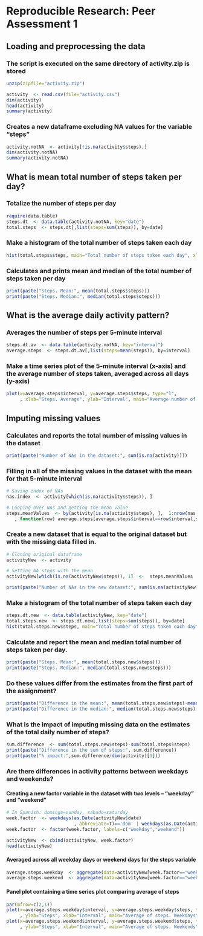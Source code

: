 # Reproducible Research: Peer Assessment 1

## Loading and preprocessing the data
### The script is executed on the same directory of activity.zip is stored
```r
unzip(zipfile="activity.zip")

activity  <- read.csv(file="activity.csv")
dim(activity)
head(activity)
summary(activity)
```

### Creates a new dataframe excluding NA values for the variable "steps"
```r
activity.notNA  <- activity[!is.na(activity$steps),]
dim(activity.notNA)
summary(activity.notNA)
```

## What is mean total number of steps taken per day?
### Totalize the number of steps per day
```r
require(data.table)
steps.dt  <- data.table(activity.notNA, key="date")
total.steps  <- steps.dt[,list(steps=sum(steps)), by=date]
```

### Make a histogram of the total number of steps taken each day
```r
hist(total.steps$steps, main="Total number of steps taken each day", xlab="Steps")
```

### Calculates and prints mean and median of the total number of steps taken per day
```r
print(paste("Steps. Mean:", mean(total.steps$steps)))
print(paste("Steps. Median:", median(total.steps$steps)))
```

## What is the average daily activity pattern?
### Averages the number of steps per 5-minute interval
```r
steps.dt.av  <- data.table(activity.notNA, key="interval")
average.steps  <- steps.dt.av[,list(steps=mean(steps)), by=interval]
```

### Make a time series plot of the 5-minute interval (x-axis) and the average number of steps taken, averaged across all days (y-axis)
```r
plot(x=average.steps$interval, y=average.steps$steps, type="l", 
     , xlab="Steps. Average", ylab="Interval", main="Average number of steps taken each 5-minute interval")
```

## Imputing missing values

### Calculates and reports the total number of missing values in the dataset
```r
print(paste("Number of NAs in the dataset:", sum(is.na(activity))))
```

### Filling in all of the missing values in the dataset with the mean for that 5-minute interval
```r
# Saving index of NAs
nas.index  <- activity[which(is.na(activity$steps)), ]

# Looping over NAs and getting the mean value
steps.meanValues  <- by(activity[is.na(activity$steps), ],  1:nrow(nas.index), simplify=T
   , function(row) average.steps[average.steps$interval==row$interval,steps])
```

### Create a new dataset that is equal to the original dataset but with the missing data filled in.
```r
# Cloning original dataframe
activityNew  <- activity

# Setting NA steps with the mean
activityNew[which(is.na(activityNew$steps)), 1]  <-  steps.meanValues 

print(paste("Number of NAs in the new dataset:", sum(is.na(activityNew))))
```

### Make a histogram of the total number of steps taken each day 
```r
steps.dt.new  <- data.table(activityNew, key="date")
total.steps.new  <- steps.dt.new[,list(steps=sum(steps)), by=date]
hist(total.steps.new$steps, main="Total number of steps taken each day", xlab="Steps")
```

### Calculate and report the mean and median total number of steps taken per day.
```r
print(paste("Steps. Mean:", mean(total.steps.new$steps)))
print(paste("Steps. Median:", median(total.steps.new$steps)))
```

### Do these values differ from the estimates from the first part of the assignment? 
```r
print(paste("Difference in the mean:", mean(total.steps.new$steps)-mean(total.steps$steps)))
print(paste("Difference in the median:", median(total.steps.new$steps)-median(total.steps$steps)))
```

### What is the impact of imputing missing data on the estimates of the total daily number of steps?
```r
sum.difference  <- sum(total.steps.new$steps)-sum(total.steps$steps)
print(paste("Difference in the sum of steps:", sum.difference))
print(paste("% impact:",sum.difference/dim(activity)[1]))
```

### Are there differences in activity patterns between weekdays and weekends?
#### Creating a new factor variable in the dataset with two levels – “weekday” and “weekend”
```r
# In Spanish: domingo=sunday, sábado=saturday
week.factor  <- weekdays(as.Date(activityNew$date)
                         , abbreviate=T)=='dom' | weekdays(as.Date(activityNew$date), abbreviate=T)=='sáb'
week.factor  <- factor(week.factor, labels=c("weekday","weekend"))

activityNew  <- cbind(activityNew, week.factor)
head(activityNew)
```

#### Averaged across all weekday days or weekend days for the steps variable
```r
average.steps.weekday  <- aggregate(data=activityNew[week.factor=="weekday",], steps ~ interval, FUN="mean")
average.steps.weekend  <- aggregate(data=activityNew[week.factor=="weekend",], steps ~ interval, FUN="mean")
```

#### Panel plot containing a time series plot comparing average of steps 
```r
par(mfrow=c(2,1))
plot(x=average.steps.weekday$interval, y=average.steps.weekday$steps, type="l",
     , ylab="Steps", xlab="Interval", main="Average of steps. Weekdays")
plot(x=average.steps.weekend$interval, y=average.steps.weekend$steps, type="l",
     , ylab="Steps", xlab="Interval", main="Average of steps. Weekends")
```


